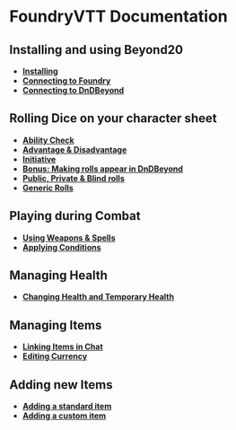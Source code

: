 



<Meta title="Foundry VTT/Introduction" />

<div className="coverImage" style={{backgroundImage: `url(${Cover})`}}/>
<div className="coverTitle">
    <h1>FoundryVTT Documentation</h1>
</div>

## Installing and using Beyond20

 - [**Installing**](./?path=/docs/foundry-vtt-beyond-20-installation--page#installing)
 - [**Connecting to Foundry**](./?path=/docs/foundry-vtt-beyond-20-installation--page#connecting-to-foundry)
 - [**Connecting to DnDBeyond**](./?path=/docs/foundry-vtt-beyond-20-installation--page#connecting-to-dndbeyond)

## Rolling Dice on your character sheet

 - [**Ability Check**](./?path=/docs/foundry-vtt-rolling-dice--page#rolling-to-make-an-ability-check)
 - [**Advantage & Disadvantage**](./?path=/docs/foundry-vtt-rolling-dice--page#rolling-with-advantage-and-disadvantage)
 - [**Initiative**](./?path=/docs/foundry-vtt-rolling-dice--page#rolling-for-initiative)
 - [**Bonus: Making rolls appear in DnDBeyond**](./?path=/docs/foundry-vtt-rolling-dice--page#bonus-making-your-rolls-appear-in-dndbeyond-once-again)
 - [**Public, Private & Blind rolls**](./?path=/docs/foundry-vtt-rolling-dice--page#public-private-and-blind-rolls)
 - [**Generic Rolls**](./?path=/docs/foundry-vtt-rolling-dice--page#generic-rolling)

## Playing during Combat

 - [**Using Weapons & Spells**](./?path=/docs/foundry-vtt-combat--page#attacking-with-weapons-spells-and-abilities)
 - [**Applying Conditions**](./?path=/docs/foundry-vtt-combat--page#applying-conditions)

## Managing Health

 - [**Changing Health and Temporary Health**](./?path=/docs/foundry-vtt-health-and-temp-health--page#changing-health-and-temp-health)

## Managing Items

 - [**Linking Items in Chat**](./?path=/docs/foundry-vtt-currency-and-items--page#linking-items-in-chat)
 - [**Editing Currency**](./?path=/docs/foundry-vtt-currency-and-items--page#editing-currency)

## Adding new Items

 - [**Adding a standard item**](./?path=/docs/foundry-vtt-adding-items-custom-items--page#adding-a-standard-item)
 - [**Adding a custom item**](./?path=/docs/foundry-vtt-adding-items-custom-items--page#adding-a-custom-item)
